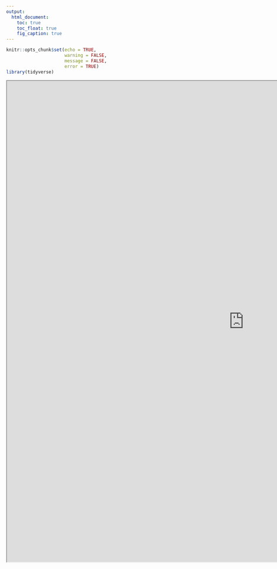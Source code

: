 ```yaml
---
output:
  html_document:
    toc: true
    toc_float: true
    fig_caption: true
---
```


```r
knitr::opts_chunk$set(echo = TRUE, 
                      warning = FALSE,
                      message = FALSE,
                      error = TRUE)
library(tidyverse)
```


```{=html}
<iframe width="1280" height="1300" src="https://shinylive.io/r/app/#h=0&code=NobwRAdghgtgpmAXGKAHVA6ASmANGAYwHsIAXOMpMAGwEsAjAJykYE8AKAZwAtaJWAlAB0IdJiw4BzSampFSAJmEQRAYgAEAETgAzPnHUBVAJIiArrXUAeALTqd1CwBMAClElx2I9etK1S1HBuEHDUXmAAyrQwsgYAMvos6gCyRE6h6gCC0NSsnLScQmACuN7q+en0LHFQrERmpF4QPj4VcFWMwaFNLS3kAB6kmYxwUMYQqA3h-U5QpFBFuOpFAKJkcIzqABrqAG5QjnCc6uzEMDBQNpxwqCxzcE4CiIvLYAAcAJy4AOwKuB8AZlwbwALMCAIw-ACsPwADMC-gA2L5vIFveGoiHAsHfRFFEplXoDIYjMYTKZFVizeYvVbrTYATT2BzMRxOZwuVxud3Ij2eeFeCnh4MRuCFuHBbwl3wlovBMPBMvlsolCqVcqVIPxpWavXUUAIfhIACEGqQSOFJERaWAAOIUDb3dQuOSkbWEloEbhwAgAa3oRH640mjSKPCIAHcsEdaE4zAdCgKihFuJH1NGKvHqImlgAxTJxCIrZS9Am6nwXPhdMIenyyeQAeQaIfC9bdxR1et8UHogSbpBbRRGnDM1FInAAKj3Au7yy1dhsqn4YBO4IN+4OwCPzhIIvNx-iPSX1MplGotLp9OUNgvNnJJLQCCJroxb9Y7DozBBDbQLXwQ0s9QDg0AjqCAZTUlA77qKSP4Luw4FzgURDUPcCG1uotA6Ow-4NAAJFa6gAHzqLCoGIV2Pj9NBUCcBgEBmPAjCPuwX50JwjQcYwnCyP4OHkqQeEzHMUBLIs+ICMeXasDRdEMUxLFsQUnGkNxvGNLhglUiJYl4BJUktAAvuooTXGBGFUdBBDsJ8Sy-EsgJLKCTmQuo3wwm58LqG8fzqMiTlAt5XmYt5rnOW5iIGb0Mm2Oo1niuoIpLAlkpLIqaWiolHnpVlGVpdlMqJZlOXgiCUXqIZGFODo0GQRgOjMPA7ANvQL77EazQALzXgAjgA+gcJCSOw-QlOo1Hdf0Swyd1ghVToHqGceS0iGUMBpBksWwX48EUS01AwOwMkAH7jUskHqN1kHsJJZQrSoEBASGeFttBIwQOknSuuhc7VbVIk3R6eikNB63pGEBnwFAEB9dRsVQxA7DVUJkOjDDMV2AjSM6Hhc1zqgIxOI+vJ9QjfUY+oBMPMT7DA0sIQRhdV0ifVjWeBN6hk6NZ749B0httjSxQEcI3TZJ6gANQYR4RAwH1qBEHwjSgVLc4+DLcucOt8jcOw8CkKmTiXa8B0vGZ3X5oWxaS9LcCy-LitkOwwucCNxtc9NxtU0ThoPKTaPk2NxByJs3VDg8Zu0AAXgY3UAirGHQ49+6eEUxIvBzXPqHYrkzZThPE37ZMyRLpEYB5qH0Bk3U8cxZDYUUAAG7AAKQYAoOhLG3HcCI3Lwe-n1O+04-vQ4HSy3NxsfqBOWCGCsSy7AAVmYHHGzYrnB0QoevITkcx8bkWS70tv28Szsi5X1fqC1bVzL+EBjcvq8g914Ll0s3Ar2vb8YGRNtq18N6eApM+DRAOIDB6vQsInE0nhcMUYYxxgTORDCqBoLoNLhrPq1xJDwCdi7N2k0lj9AoEbYh6g87expsDMarAyHG0EEsYOxtw5OEPHOSqUCWioBEPdMoT18LDlHOOKcvYDBbTIRsMRgQfq9D+rFa6Blgagw2hDD0zRYoQEYJGbGoF1AaHklXTYRAapEFajee+JBChzkYH1YgZBmL0AaA-Y4sV2DYyEtnTmaNPHc3UAAKhOMjGSmNfEhPFgAehOJwJwfjQJBNiZ4wQUSTjNBzgZAg9A+BxOqtNDA3A5hewLoaWm-gxrDljFmY4V0cahMHj7RotCliMAwA41SDAXHWONnY9pTiukQE4MtHmPhBGCW3BcNge45huLsO9T6Lg66ND2j4BRdglFA38Ko8GkDeicE4HDOw24PHI2omE6G8SBAAD0lAen2RTY5yTvFYwidc25c4CBzHCBEOQqA4CIFeMwogugymkAEMABQABdXSQhVp6UAT4Io4xyCMAIDcUgAKXjEBBbQ4A4JoWvFhSoeFlFXgAGFt4jFQh1OKwKdB6AILQCgIN2CMCeIC2ljA-HnTqWNIoRLxIIteBERi6hTHqAiD1eMw5tgnAiBEUamKBT7KmoSuFnZKLJlFeKyV0q2RMnYPKwQSqlj3JhXC4ZfDVoQA0FgL8QCDBoF4p8mlz5eD8EyOgVilhuoWFNTeDYxs2obAEGAQykKgA" title="Webpage example"></iframe>
```


